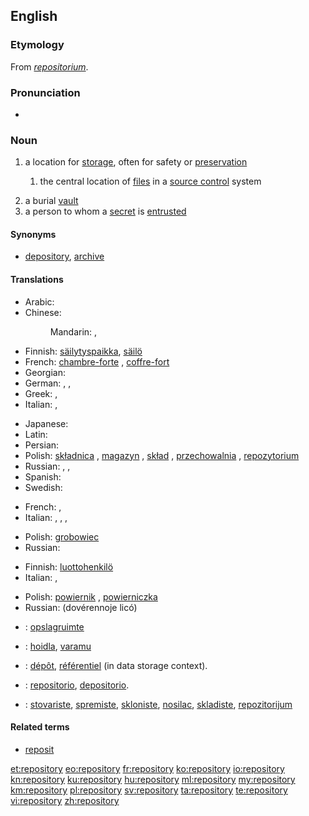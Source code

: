 ==English==
{{wikipedia}}

===Etymology===
From {{etyl|LL.}} ''[[repositorium]]''.

===Pronunciation===
* {{audio|en-us-repository.ogg|Audio (US)}}

===Noun===
{{en-noun|repositories}}

# a location for [[storage]], often for safety or [[preservation]]
## {{computing}} the central location of [[file]]s in a [[source control]] system
# a burial [[vault]]
# a person to whom a [[secret]] is [[entrusted]]

====Synonyms====
* {{sense|location for storage}} [[depository]], [[archive]]

====Translations====
{{trans-top|a location for storage, often for safety or preservation}}
* Arabic: {{t|ar|مخزن|m|tr=máxzan|sc=Arab}}
* Chinese:
*: Mandarin: {{t|cmn|倉庫|sc=Hani}}, {{t|cmn|仓库|tr=cāngkù|sc=Hani}}
* Finnish: [[säilytyspaikka]], [[säilö]]
* French: [[chambre-forte]] {{f}}, [[coffre-fort]] {{m}}
* Georgian: {{t|ka|საცავი|tr=sac'avi|sc=Cyrl}}
* German: {{t+|de|Ablage|f}},  {{t+|de|Depot|n}}, {{t+|de|Archive|n}}
* Greek: {{t+|el|αποθήκη|f|tr=apothíki|sc=Grek}}, {{qualifier|software source}} {{t-|el|αποθετήριο|n|tr=apothetírio|sc=Grek}}
* Italian: {{t-|it|ripostiglio}},  {{t+|it|ricettacolo}}
{{trans-mid}}
* Japanese: {{t|ja|倉庫|tr=そうこ, sōko|sc=Jpan}}
* Latin: {{t-|la|receptaculum|n|alt=receptāculum}}
* Persian: {{t+|fa|مخزن|sc=fa-Arab}}
* Polish: [[składnica]] {{f}}, [[magazyn]] {{m}}, [[skład]] {{m}}, [[przechowalnia]] {{f}}, [[repozytorium]] {{n}}
* Russian: {{t+|ru|хранилище|n|tr=xranílišče|sc=Cyrl}}, {{t+|ru|склад|m|tr=sklad|sc=Cyrl}}, {{t+|ru|вместилище|n|tr=vmestílišče|sc=Cyrl}}
* Spanish: {{t+|es|repositorio|m}}
* Swedish: {{t+|sv|lager}}
{{trans-bottom}}

{{trans-top|a burial vault}}
* French: {{t+|fr|tombeau|m}}, {{t+|fr|mausolée|m}}
* Italian: {{t+|it|sepolcro}},  {{t+|it|tomba}},  {{t-|it|mausoleo}},  {{t+|it|cripta}}
{{trans-mid}}
* Polish: [[grobowiec]] {{m}}
* Russian: {{t|ru|склеп|m|tr=sklep|sc=Cyrl}}
{{trans-bottom}}

{{trans-top|a person to whom a secret is entrusted}}
* Finnish: [[luottohenkilö]]
* Italian: {{t-|it|depositario}},  {{t-|it|confidente}}
{{trans-mid}}
* Polish: [[powiernik]] {{m}}, [[powierniczka]] {{f}}
* Russian: {{l|ru|доверенный|доверенное}} {{l|ru|лицо}} (dovérennoje licó) {{n}}
{{trans-bottom}}

{{checktrans-top}}
* {{ttbc|nl}}: [[opslagruimte]]
* {{ttbc|et}}: [[hoidla]], [[varamu]]
* {{ttbc|fr}}: [[dépôt]], [[référentiel]] (in data storage context).
{{trans-mid}}
* {{ttbc|es}}: [[repositorio]], [[depositorio]].
* {{ttbc|sh}}: [[stovariste]], [[spremiste]], [[skloniste]], [[nosilac]], [[skladiste]], [[repozitorijum]]
{{trans-bottom}}

====Related terms====
* [[reposit]]

[[et:repository]]
[[eo:repository]]
[[fr:repository]]
[[ko:repository]]
[[io:repository]]
[[kn:repository]]
[[ku:repository]]
[[hu:repository]]
[[ml:repository]]
[[my:repository]]
[[km:repository]]
[[pl:repository]]
[[sv:repository]]
[[ta:repository]]
[[te:repository]]
[[vi:repository]]
[[zh:repository]]